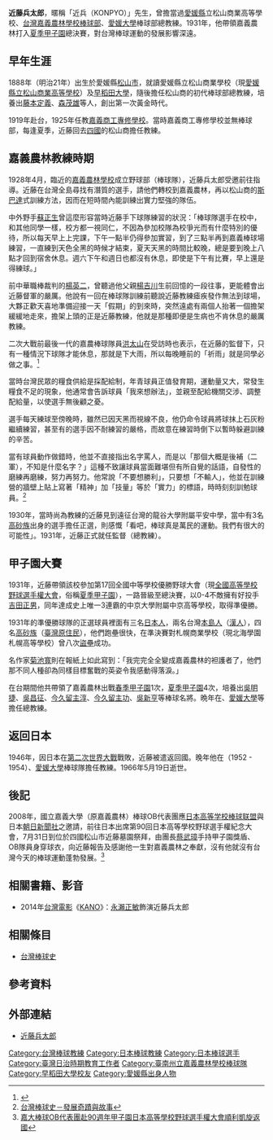 {{japanese|japanese=近藤兵太郎|kana=こんどう ひょうたろう|romaji=Kondō Hyōtarō}}
'''近藤兵太郎'''{{BD|1888年||1966年|5月19日|}}，暱稱「近兵（KONPYO）」先生，曾擔當過[[愛媛縣|愛媛縣]]立松山商業高等學校、[[台灣|台灣]][[嘉義農林學校棒球部|嘉義農林學校棒球部]]、[[愛媛大學|愛媛大學]]棒球部總教練。1931年，他帶領嘉義農林打入[[夏季甲子園|夏季甲子園]]總決賽，對台灣棒球運動的發展影響深遠。

==早年生涯==
1888年（明治21年）出生於愛媛縣[[松山市|松山市]]，就讀愛媛縣立松山商業學校（現[[愛媛縣立松山商業高等學校|愛媛縣立松山商業高等學校]]）及[[早稻田大學|早稻田大學]]，隨後擔任松山商的初代棒球部總教練，培養出[[藤本定義|藤本定義]]、[[森茂雄|森茂雄]]等人，創出第一次黃金時代。

1919年赴台，1925年任教[[嘉義商工專修學校|嘉義商工專修學校]]。當時嘉義商工專修學校並無棒球部，每逢夏季，近藤回去[[四國|四國]]的松山商擔任教練。

==嘉義農林教練時期==
1928年4月，臨近的[[嘉義農林學校|嘉義農林學校]]成立野球部（棒球隊），近藤兵太郎受邀前往指導。近藤在台灣全島尋找有潛質的選手，請他們轉校到嘉義農林，再以松山商的[[斯巴達|斯巴達]]式訓練方法，因而在短時間內能訓練出實力堅強的隊伍。

中外野手[[蘇正生|蘇正生]]曾這麼形容當時近藤手下球隊練習的狀況：「棒球隊選手在校中，和其他同學一樣，校方都一視同仁，不因為參加校隊為校爭光而有什麼特別的優待，所以每天早上上完課，下午一點半仍得參加實習，到了三點半再到嘉義棒球場練習，一直練到天色全黑的時候才結束，夏天天黑的時間比較晚，總是要到晚上八點才回到宿舍休息。週六下午和週日也都沒有休息，即使是下午有比賽，早上還是得練球。」

前中華職棒裁判的[[楊英二|楊英二]]，曾聽過他父親[[楊吉川|楊吉川]]生前回憶的一段往事，更能體會出近藤督軍的嚴厲。他說有一回在棒球隊訓練前聽說近藤教練瘧疾發作無法到球場，大夥正歡天喜地準備迎接一天「假期」的到來時，突然遠處有兩個人抬著一個擔架緩緩地走來，擔架上頭的正是近藤教練，他就是那種即便是生病也不肯休息的嚴厲教練。

二次大戰前最後一代的嘉農棒球隊員[[洪太山|洪太山]]在受訪時也表示，在近藤的監督下，只有一種情況下球隊才能休息，那就是下大雨，所以每晚睡前的「祈雨」就是同學必做之事。<ref>{{Cite web |url=http://blog.yam.com/codyyes/article/11981742 |title=名揚阪神甲子園的台灣囝仔—嘉義農林棒球隊 |access-date=2008-08-20 |archive-date=2014-03-06 |archive-url=https://web.archive.org/web/20140306044645/http://blog.yam.com/codyyes/article/11981742 |dead-url=no }}</ref>

當時台灣民眾的糧食供給是採配給制，年青球員正值發育期，運動量又大，常發生糧食不足的現象，他通常會告訴球員「我來想辦法」，並親至配給機關交涉、調整配給量，以使選手無後顧之憂。

選手每天練球至傍晚時，雖然已因天黑而視線不良，他仍命令球員將球抹上石灰粉繼續練習，甚至有的選手因不耐練習的嚴格，而故意在練習時倒下以暫時躲避訓練的辛苦。

當有球員動作做錯時，他並不直接指出名字罵人，而是以「那個大概是後補（二軍），不知是什麼名字？」這種不致讓球員當面難堪但有所自覺的話語，自發性的磨練再磨練，努力再努力。他常說「不要想勝利」，只要想「不輸人」，他並在訓練營的牆壁上貼上寫著「精神」加「技量」等於「實力」的標語，時時刻刻訓勉球員。<ref>[http://www.ncpfs.gov.tw/museum/museum-1-1.aspx?No=66 台灣棒球史－發展奇蹟與故事]{{dead link|date=2018年4月 |bot=InternetArchiveBot |fix-attempted=yes }} </ref>

1930年，當時尚為教練的近藤見到遠征台灣的龍谷大學附屬平安中學，當中有3名[[高砂族|高砂族]]出身的選手擔任正選，則感慨「看吧，棒球真是萬民的運動。我們有很大的可能性」。1931年，近藤正式就任監督（總教練）。

== 甲子園大賽 ==
1931年，近藤帶領該校參加第17回全國中等學校優勝野球大會（現[[全國高等學校野球選手權大會|全國高等學校野球選手權大會]]，俗稱[[夏季甲子園|夏季甲子園]]），一路晉級至總決賽，以0-4不敵擁有好投手[[吉田正男|吉田正男]]，同年達成史上唯一3連霸的中京大學附屬中京高等學校，取得準優勝。

1931年的準優勝球隊的正選球員裡面有三名[[日本人|日本人]]，兩名台灣[[本島人|本島人]]（[[漢人|漢人]]），四名[[高砂族|高砂族]]（[[臺灣原住民|臺灣原住民]]），他們跑壘很快，在準決賽對札幌商業學校（現北海學園札幌高等學校）曾八次[[盜壘|盜壘]]成功。

名作家[[菊池寬|菊池寬]]則在報紙上如此寫到：「我完完全全變成嘉義農林的袒護者了，他們那不同人種卻為同樣目標奮戰的英姿令我感動得落淚。」

在台期間他共帶領了嘉義農林出戰[[春季甲子園|春季甲子園]]1次，[[夏季甲子園|夏季甲子園]]4次，培養出[[吳明捷|吳明捷]]、[[吳昌征|吳昌征]]、[[今久留主淳|今久留主淳]]、[[今久留主功|今久留主功]]、[[吳新亨|吳新亨]]等棒球名將。晩年在{{tsl|ja|新田高等学校|新田高等學校}}、[[愛媛大學|愛媛大學]]等擔任總教練。

== 返回日本 ==
1946年，因日本在[[第二次世界大戰|第二次世界大戰]]戰敗，近藤被遣返回國。晚年他在{{tsl|ja|新田高等学校|新田高等學校}}（1952 - 1954）、[[愛媛大學|愛媛大學]]棒球隊擔任教練。1966年5月19日逝世。

== 後記 ==
2008年，國立嘉義大學（原嘉義農林）棒球OB代表團應[[日本高等学校棒球联盟|日本高等学校棒球联盟]]與日本[[朝日新聞社|朝日新聞社]]之邀請，前往日本出席第90回日本高等學校野球選手權紀念大會，7月31日到位於四國松山市近藤墓園祭拜，由團長[[蔡武璋|蔡武璋]]手持甲子園獎盾、OB隊員身穿球衣，向近藤報告及感謝他一生對嘉義農林之奉獻，沒有他就沒有台灣今天的棒球運動蓬勃發展。<ref>[http://adm.ncyu.edu.tw/~secretary/news/9707_09/970805.html  嘉大棒球OB代表團赴90週年甲子園日本高等學校野球選手權大會順利凱旋返國]{{dead link|date=2018年4月 |bot=InternetArchiveBot |fix-attempted=yes }}</ref>

==相關書籍、影音==
* 2014年[[台灣電影|台灣電影]]《[[KANO|KANO]]》：[[永瀨正敏|永瀨正敏]]飾演近藤兵太郎

==相關條目==
* [[台灣棒球史|台灣棒球史]]

==參考資料==
{{reflist}}

==外部連結==
* [http://twbsball.dils.tku.edu.tw/wiki/index.php/%E8%BF%91%E8%97%A4%E5%85%B5%E5%A4%AA%E9%83%8E 近藤兵太郎] {{Wayback|url=http://twbsball.dils.tku.edu.tw/wiki/index.php/%E8%BF%91%E8%97%A4%E5%85%B5%E5%A4%AA%E9%83%8E |date=20210210230553 }}

{{DEFAULTSORT:Kondou Hyoutarou}}
[[Category:台灣棒球教練|Category:台灣棒球教練]]
[[Category:日本棒球教練|Category:日本棒球教練]]
[[Category:日本棒球選手|Category:日本棒球選手]]
[[Category:臺灣日治時期教育工作者|Category:臺灣日治時期教育工作者]]
[[Category:臺南州立嘉義農林學校棒球隊|Category:臺南州立嘉義農林學校棒球隊]]
[[Category:早稻田大學校友|Category:早稻田大學校友]]
[[Category:愛媛縣出身人物|Category:愛媛縣出身人物]]